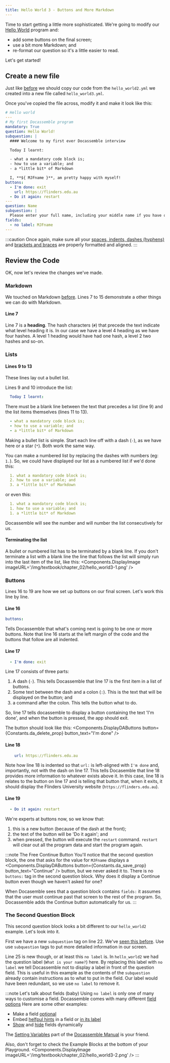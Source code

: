 ```yaml
---
title: Hello World 3 - Buttons and More Markdown
---
```


Time to start getting a little more sophisticated.  We're going to modify our
[Hello World](./00-20) program and:

* add some buttons on the final screen;
* use a bit more Markdown; and
* re-format our question so it's a little easier to read.

Let's get started!

## Create a new file
Just like [before](./00-20#create-a-new-file) we should copy our code from
the `hello_world2.yml` we created into a new file called `hello_world3.yml`.

Once you've copied the file across, modify it and make it look like this:
```yaml title='hello_world3.yml' showLineNumbers
# Hello world
---
# My first Docassemble program
mandatory: True
question: Hello World!
subquestion: |
  #### Welcome to my first ever Docassemble interview

  Today I learnt:

  - what a mandatory code block is;
  - how to use a variable; and
  - a *little bit* of Markdown

  I, **${ MJFname }**, am pretty happy with myself!
buttons:
  - I'm done: exit
    url: https://flinders.edu.au
  - Do it again: restart
---
question: Name
subquestion: |
  Please enter your full name, including your middle name if you have one
fields:
  - no label: MJFname
---
```
:::caution
Once again, make sure all your [spaces, indents, dashes (hyphens)](./00-10/#indents-spacing-and-dashes-oh-my)
and [brackets and braces](./00-20/#mako) are properly formatted and aligned.
:::

## Review the Code
OK, now let's review the changes we've made.

### Markdown
We touched on Markdown [before](./00-20/#markdown).  Lines 7 to 15 demonstrate
a other things we can do with Markdown.

#### Line 7
Line 7 is a **heading**.  The hash characters (`#`) that precede the text indicate
what level heading it is.  In our case we have a level 4 heading as we have 
four hashes.  A level 1 heading would have had one hash, a level 2 two hashes
and so-on.

### Lists
#### Lines 9 to 13
These lines lay out a bullet list.  

Lines 9 and 10 introduce the list:
```yaml
  Today I learnt:

```
There must be a blank line between the text that precedes a list (line 9) and
the list items themselves (lines 11 to 13). 
```yaml
  - what a mandatory code block is;
  - how to use a variable; and
  - a *little bit* of Markdown
```
Making a bullet list is simple.  Start each line off with a dash (`-`), as
we have here or a star (`*`).  Both work the same way.

You can make a numbered list by replacing the dashes with numbers (eg: `1.`).
So, we could have displayed our list as a numbered list if we'd done this:
```yaml
  1. what a mandatory code block is;
  2. how to use a variable; and
  3. a *little bit* of Markdown
```
or even this:
```yaml
  1. what a mandatory code block is;
  1. how to use a variable; and
  1. a *little bit* of Markdown
```
Docassemble will see the number and will number the list consecutively for us.

#### Terminating the list
A bullet or numbered list has to be terminated by a blank line.  If you don't
terminate a list with a blank line the line that follows the list will simply
run into the last item of the list, like this:
<Components.DisplayImage imageURL='/img/textbook/chapter_02/hello_world3-1.png' />

### Buttons
Lines 16 to 19 are how we set up buttons on our final screen.  Let's work 
this line by line.

#### Line 16
```yaml
buttons:
```
Tells Docassemble that what's coming next is going to be one or more buttons.
Note that line 16 starts at the left margin of the code and the buttons that
follow are all indented.

#### Line 17
```yaml
  - I'm done: exit
```
Line 17 consists of three parts:
1. A dash (`-`).  This tells Docassemble that line 17 is the first item in
a list of buttons.
1. Some text between the dash and a colon (`:`).  This is the text that will 
be displayed on the button; and
1. a command after the colon.  This tells the button what to do.

So, line 17 tells docassemble to display a button containing the text
'I'm done', and when the button is pressed, the app should exit.

The button should look like this: <Components.DisplayDAButtons button={Constants.da_delete_prop} button_text="I'm done" />

#### Line 18
```yaml
    url: https://flinders.edu.au
```
Note how line 18 is indented so that `url:` is left-aligned with `I'm done` and,
importantly, not with the dash on line 17.  This tells Docasemble that line 18
provides more information to whatever exists above it.  In this case, line 18
is relates to the button on line 17 and is telling that button that, when 
it exits, it should display the Flinders University
website (`https://flinders.edu.au`).

#### Line 19
```yaml
  - Do it again: restart
```
We're experts at buttons now, so we know that:
1. this is a new button (because of the dash at the front);
1. the text of the button will be 'Do it again'; and
1. when pressed, the button will execute the `restart` command.  `restart`
will clear out all the program data and start the program again.

:::note The Free Continue Button
You'll notice that the second
question block, the one that asks for the value for `MJFname` displays
a <Components.DisplayDAButtons button={Constants.da_save_prop} button_text="Continue" />
button, but we never asked it to.  There is no `buttons:` tag in the 
second question block.  Why does it display a Continue button even though
we haven't asked for one?

When Docasemble sees that a question block contains `fields:` it assumes that
the user must continue past that screen to the rest of the program.  So, 
Docassemble adds the Continue button automatically for us.
:::

### The Second Question Block
This second question block looks a bit different to our `hello_world2` example.
Let's look into it.

First we have a new `subquestion` tag on line 22.
We've [seen this before](./00-10#lines-4-and-5).
Use use `subquestion` tags to put more detailed information in our screen.

Line 25 is new though, or at least this `no label` is.  In `hello_world2`
we had the question label (`What is your name?`) here.  By replacing this 
label with `no label` we tell Docassemble not to display a label in front
of the question field.  This is useful in this example as the contents of
the `subquestion` already contain instructions as to what to put in the field.
Our label would have been redundant, so we use `no label` to remove it.

:::note Let's talk about fields (baby)
Using `no label` is only one of many ways to customise a field.  Docassemble
comes with many different [field options](https://docassemble.org/docs/fields.html#fields%20options)  Here are some
other examples:
* Make a field [optional](https://docassemble.org/docs/fields.html#required)
* Embed [helfpul hints](https://docassemble.org/docs/fields.html#hint)
in a field or [in its label](https://docassemble.org/docs/fields.html#help)
* [Show](https://docassemble.org/docs/fields.html#show%20if) and
[hide](https://docassemble.org/docs/fields.html#hide%20if) fields dynamically

The [Setting Variables](https://docassemble.org/docs/fields.html) part of the
[Docassemble Manual](https://docassemble.org/docs.html) is your friend.  

Also, don't forget to check the Example Blocks at the bottom of your Playground.
<Components.DisplayImage imageURL='/img/textbook/chapter_02/hello_world3-2.png' />
:::



